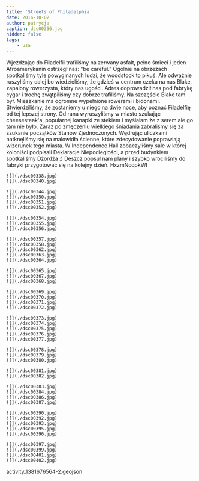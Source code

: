 ```yaml
---
title: 'Streets of Philadelphia'
date: 2016-10-02
author: patrycja
caption: dsc00356.jpg
hidden: false
tags: 
    - usa
---
```



Wjeżdżając do Filadelfii trafiliśmy na zerwany asfalt, pełno śmieci i jeden Afroamerykanin ostrzegł nas: "be careful." Ogólnie na obrzeżach spotkaliśmy tyle powyginanych ludzi, że woodstock to pikuś. Ale odważnie ruszyliśmy dalej bo wiedzieliśmy, że gdzieś w centrum czeka na nas Blake, zapalony rowerzysta, który nas ugości. Adres doprowadził nas pod fabrykę cygar i trochę zwątpiliśmy czy dobrze trafiliśmy. Na szczęście Blake tam był. Mieszkanie ma ogromne wypełnione rowerami i bidonami. Stwierdziliśmy, że zostaniemy u niego na dwie noce, aby poznać Filadelfię od tej lepszej strony. 
Od rana wyruszyliśmy w miasto szukając cheesesteak'a, popularnej kanapki ze stekiem i myślałam że z serem ale go tam nie było. Zaraz po zmęczeniu wielkiego śniadania zabraliśmy się za szukanie początków Stanów Zjednoczonych. Wędrując uliczkami natknęliśmy się na malowidła ścienne, które zdecydowanie poprawiają wizerunek tego miasta. W Independence Hall zobaczyliśmy sale w której koloniści podpisali Deklaracje Niepodległości, a przed budynkiem spotkaliśmy Dżordża :) Deszcz popsuł nam plany i szybko wróciliśmy do fabryki przygotować się na kolejny dzień. 
<youtube>HxzmNcqokWI</youtube>


```grid|2
![](./dsc00338.jpg)
![](./dsc00340.jpg)
```
```grid|4
![](./dsc00344.jpg)
![](./dsc00350.jpg)
![](./dsc00351.jpg)
![](./dsc00352.jpg)
```
```grid|3
![](./dsc00354.jpg)
![](./dsc00355.jpg)
![](./dsc00356.jpg)
```
```grid|5
![](./dsc00357.jpg)
![](./dsc00358.jpg)
![](./dsc00362.jpg)
![](./dsc00363.jpg)
![](./dsc00364.jpg)
```
```grid|3
![](./dsc00365.jpg)
![](./dsc00367.jpg)
![](./dsc00368.jpg)
```
```grid|4
![](./dsc00369.jpg)
![](./dsc00370.jpg)
![](./dsc00371.jpg)
![](./dsc00372.jpg)
```
```grid|5
![](./dsc00373.jpg)
![](./dsc00374.jpg)
![](./dsc00375.jpg)
![](./dsc00376.jpg)
![](./dsc00377.jpg)
```
```grid|3
![](./dsc00378.jpg)
![](./dsc00379.jpg)
![](./dsc00380.jpg)
```
```grid|2
![](./dsc00381.jpg)
![](./dsc00382.jpg)
```
```grid|4
![](./dsc00383.jpg)
![](./dsc00384.jpg)
![](./dsc00386.jpg)
![](./dsc00387.jpg)
```
```grid|5
![](./dsc00390.jpg)
![](./dsc00392.jpg)
![](./dsc00393.jpg)
![](./dsc00395.jpg)
![](./dsc00396.jpg)
```
```grid|4
![](./dsc00397.jpg)
![](./dsc00399.jpg)
![](./dsc00401.jpg)
![](./dsc00402.jpg)
```



<gpx>activity_1381676564-2.geojson</gpx>